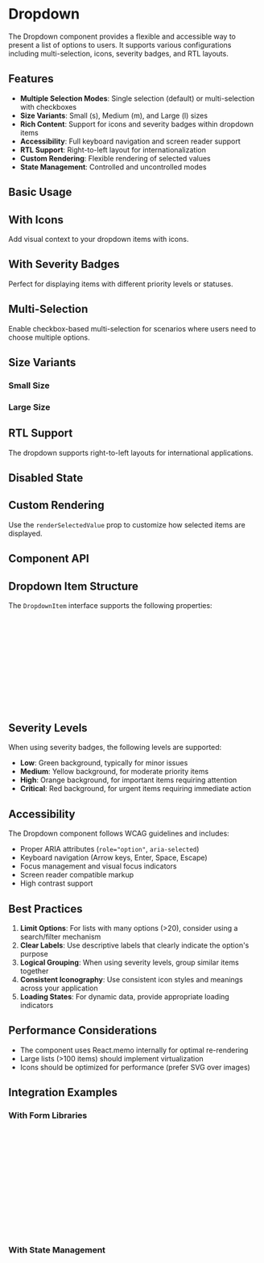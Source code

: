 
<Meta of={DropdownStories} />

# Dropdown

The Dropdown component provides a flexible and accessible way to present a list of options to users. It supports various configurations including multi-selection, icons, severity badges, and RTL layouts.

## Features

- **Multiple Selection Modes**: Single selection (default) or multi-selection with checkboxes
- **Size Variants**: Small (s), Medium (m), and Large (l) sizes
- **Rich Content**: Support for icons and severity badges within dropdown items
- **Accessibility**: Full keyboard navigation and screen reader support
- **RTL Support**: Right-to-left layout for internationalization
- **Custom Rendering**: Flexible rendering of selected values
- **State Management**: Controlled and uncontrolled modes

## Basic Usage

<Canvas of={DropdownStories.Default} />

## With Icons

Add visual context to your dropdown items with icons.

<Canvas of={DropdownStories.WithIcons} />

## With Severity Badges

Perfect for displaying items with different priority levels or statuses.

<Canvas of={DropdownStories.WithSeverityBadges} />

## Multi-Selection

Enable checkbox-based multi-selection for scenarios where users need to choose multiple options.

<Canvas of={DropdownStories.MultiSelect} />

## Size Variants

### Small Size
<Canvas of={DropdownStories.SmallSize} />

### Large Size
<Canvas of={DropdownStories.LargeSize} />

## RTL Support

The dropdown supports right-to-left layouts for international applications.

<Canvas of={DropdownStories.RTL} />

## Disabled State

<Canvas of={DropdownStories.Disabled} />

## Custom Rendering

Use the `renderSelectedValue` prop to customize how selected items are displayed.

<Canvas of={DropdownStories.CustomRender} />

## Component API

<ArgTypes of={DropdownStories} />

## Dropdown Item Structure

The `DropdownItem` interface supports the following properties:

```typescript
interface DropdownItem {
  id: string;              // Unique identifier
  label: string;           // Display text
  value: any;             // Associated value
  icon?: ReactElement;    // Optional leading icon
  disabled?: boolean;     // Disable this item
  selected?: boolean;     // Initial selection state
  severity?: {            // Optional severity badge
    level: "low" | "medium" | "high" | "critical";
    text: string;
  };
}
```

## Severity Levels

When using severity badges, the following levels are supported:

- **Low**: Green background, typically for minor issues
- **Medium**: Yellow background, for moderate priority items  
- **High**: Orange background, for important items requiring attention
- **Critical**: Red background, for urgent items requiring immediate action

## Accessibility

The Dropdown component follows WCAG guidelines and includes:

- Proper ARIA attributes (`role="option"`, `aria-selected`)
- Keyboard navigation (Arrow keys, Enter, Space, Escape)
- Focus management and visual focus indicators
- Screen reader compatible markup
- High contrast support

## Best Practices

1. **Limit Options**: For lists with many options (>20), consider using a search/filter mechanism
2. **Clear Labels**: Use descriptive labels that clearly indicate the option's purpose
3. **Logical Grouping**: When using severity levels, group similar items together
4. **Consistent Iconography**: Use consistent icon styles and meanings across your application
5. **Loading States**: For dynamic data, provide appropriate loading indicators

## Performance Considerations

- The component uses React.memo internally for optimal re-rendering
- Large lists (>100 items) should implement virtualization
- Icons should be optimized for performance (prefer SVG over images)

## Integration Examples

### With Form Libraries

```typescript
// With react-hook-form
const { control } = useForm();

<Controller
  control={control}
  name="selectedOption"
  render={({ field }) => (
    <Dropdown
      items={options}
      selectedValue={field.value}
      onSelectionChange={(items) => field.onChange(items[0]?.value)}
    />
  )}
/>
```

### With State Management

```typescript
// With Redux or Zustand
const selectedItems = useSelector(state => state.dropdown.selected);
const dispatch = useDispatch();

<Dropdown
  items={items}
  multiSelect
  onSelectionChange={(items) => 
    dispatch(setSelectedItems(items.map(item => item.value)))
  }
/>
```
